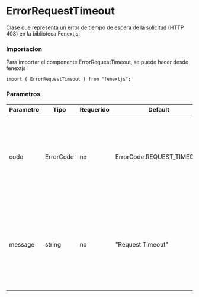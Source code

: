 # ErrorRequestTimeout

Clase que representa un error de tiempo de espera de la solicitud (HTTP 408) en la biblioteca Fenextjs.

### Importacion

Para importar el componente ErrorRequestTimeout, se puede hacer desde fenextjs

```tsx copy
import { ErrorRequestTimeout } from "fenextjs";
```

### Parametros

| Parametro | Tipo      | Requerido | Default                   | Descripcion                                                                                                       |
| --------- | --------- | --------- | ------------------------- | ----------------------------------------------------------------------------------------------------------------- |
| code      | ErrorCode | no        | ErrorCode.REQUEST_TIMEOUT | Código de error específico que indica que el servidor no recibió una solicitud completa en el tiempo esperado.    |
| message   | string    | no        | "Request Timeout"         | Mensaje de error que describe la naturaleza del problema cuando se excede el tiempo de espera para una solicitud. |
